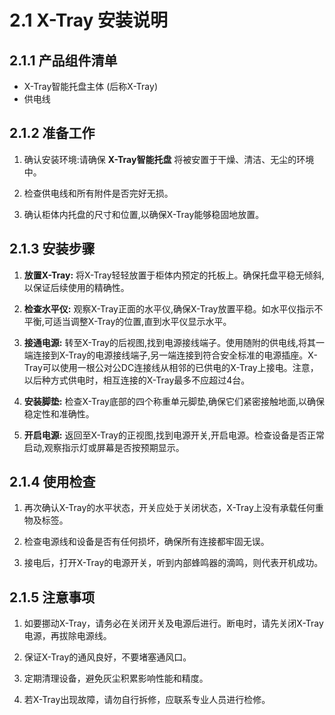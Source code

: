 # 2.1 X-Tray 安装说明

## 2.1.1 产品组件清单

- X-Tray智能托盘主体 (后称X-Tray)
- 供电线

## 2.1.2 准备工作

1. 确认安装环境:请确保 **X-Tray智能托盘** 将被安置于干燥、清洁、无尘的环境中。

2. 检查供电线和所有附件是否完好无损。

3. 确认柜体内托盘的尺寸和位置,以确保X-Tray能够稳固地放置。

## 2.1.3 安装步骤

1. **放置X-Tray:** 将X-Tray轻轻放置于柜体内预定的托板上。确保托盘平稳无倾斜,以保证后续使用的精确性。

2. **检查水平仪:** 观察X-Tray正面的水平仪,确保X-Tray放置平稳。如水平仪指示不平衡,可适当调整X-Tray的位置,直到水平仪显示水平。

3. **接通电源:** 转至X-Tray的后视图,找到电源接线端子。使用随附的供电线,将其一端连接到X-Tray的电源接线端子,另一端连接到符合安全标准的电源插座。X-Tray可以使用一根公对公DC连接线从相邻的已供电的X-Tray上接电。注意，以后种方式供电时，相互连接的X-Tray最多不应超过4台。 

4. **安装脚垫:** 检查X-Tray底部的四个称重单元脚垫,确保它们紧密接触地面,以确保稳定性和准确性。

5. **开启电源:** 返回至X-Tray的正视图,找到电源开关,开启电源。检查设备是否正常启动,观察指示灯或屏幕是否按预期显示。

## 2.1.4 使用检查

1. 再次确认X-Tray的水平状态，开关应处于关闭状态，X-Tray上没有承载任何重物及标签。

2. 检查电源线和设备是否有任何损坏，确保所有连接都牢固无误。

3. 接电后，打开X-Tray的电源开关，听到内部蜂鸣器的滴鸣，则代表开机成功。 

## 2.1.5 注意事项

1. 如要挪动X-Tray，请务必在关闭开关及电源后进行。断电时，请先关闭X-Tray电源，再拔除电源线。

2. 保证X-Tray的通风良好，不要堵塞通风口。

3. 定期清理设备，避免灰尘积累影响性能和精度。

4. 若X-Tray出现故障，请勿自行拆修，应联系专业人员进行检修。
